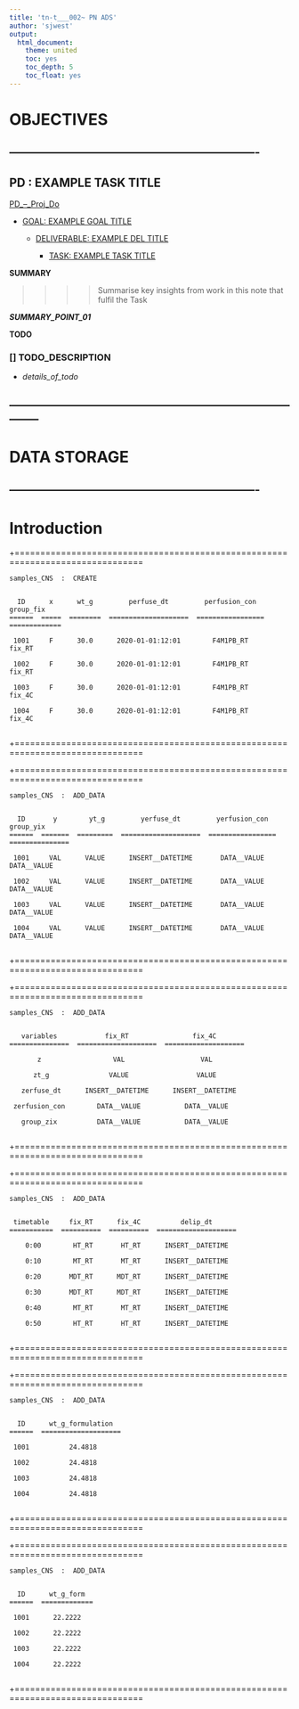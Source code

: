 ```yaml
---
title: 'tn-t___002~ PN ADS'
author: 'sjwest'
output:
  html_document:
    theme: united
    toc: yes
    toc_depth: 5
    toc_float: yes
---
```




# OBJECTIVES



----------------------------------------------------------------
----------------------------------------------------------------



## PD : EXAMPLE TASK TITLE


[PD_--_Proj_Do](../../PD_--_Proj_Do.Rmd)


* [GOAL: EXAMPLE GOAL TITLE](../../PD_--_Proj_Do.Rmd#goal-example-goal-title)

    + [DELIVERABLE: EXAMPLE DEL TITLE](../../PD_--_Proj_Do.Rmd#deliverable-example-del-title)

        - [TASK: EXAMPLE TASK TITLE](../../PD_--_Proj_Do.Rmd#task-example-task-title)



**SUMMARY**


>>>>
>>>> Summarise key insights from work in this note that fulfil the Task
>>>>


*__SUMMARY_POINT_01__*



**TODO**


### [] TODO_DESCRIPTION

* _details_of_todo_



--------------------------------------------------------------------------------
--------------------------------------------------------------------------------



# DATA STORAGE


----------------------------------------------------------------
----------------------------------------------------------------



# Introduction





+===============================================================================


    samples_CNS  :  CREATE


      ID      x      wt_g         perfuse_dt         perfusion_con      group_fix    
    ======  =====  ========  ====================  =================  =============  

     1001     F      30.0      2020-01-01:12:01        F4M1PB_RT          fix_RT     
                                                                                     
     1002     F      30.0      2020-01-01:12:01        F4M1PB_RT          fix_RT     
                                                                                     
     1003     F      30.0      2020-01-01:12:01        F4M1PB_RT          fix_4C     
                                                                                     
     1004     F      30.0      2020-01-01:12:01        F4M1PB_RT          fix_4C     
                                                                                     

+===============================================================================




+===============================================================================


    samples_CNS  :  ADD_DATA


      ID       y        yt_g         yerfuse_dt         yerfusion_con       group_yix     
    ======  =======  =========  ====================  =================  ===============  

     1001     VAL      VALUE      INSERT__DATETIME       DATA__VALUE       DATA__VALUE    
                                                                                          
     1002     VAL      VALUE      INSERT__DATETIME       DATA__VALUE       DATA__VALUE    
                                                                                          
     1003     VAL      VALUE      INSERT__DATETIME       DATA__VALUE       DATA__VALUE    
                                                                                          
     1004     VAL      VALUE      INSERT__DATETIME       DATA__VALUE       DATA__VALUE    
                                                                                          

+===============================================================================



+===============================================================================


    samples_CNS  :  ADD_DATA


       variables            fix_RT                fix_4C         
    ===============  ====================  ====================  

           z                  VAL                   VAL          
                                                                 
          zt_g               VALUE                 VALUE         
                                                                 
       zerfuse_dt      INSERT__DATETIME      INSERT__DATETIME    
                                                                 
     zerfusion_con        DATA__VALUE           DATA__VALUE      
                                                                 
       group_zix          DATA__VALUE           DATA__VALUE      
                                                                 

+===============================================================================


+===============================================================================


    samples_CNS  :  ADD_DATA


     timetable     fix_RT      fix_4C          delip_dt        
    ===========  ==========  ==========  ====================  

        0:00        HT_RT       HT_RT      INSERT__DATETIME    
                                                               
        0:10        MT_RT       MT_RT      INSERT__DATETIME    
                                                               
        0:20       MDT_RT      MDT_RT      INSERT__DATETIME    
                                                               
        0:30       MDT_RT      MDT_RT      INSERT__DATETIME    
                                                               
        0:40        MT_RT       MT_RT      INSERT__DATETIME    
                                                               
        0:50        HT_RT       HT_RT      INSERT__DATETIME    
                                                               

+===============================================================================




+===============================================================================


    samples_CNS  :  ADD_DATA


      ID      wt_g_formulation    
    ======  ====================  

     1001          24.4818        
                                  
     1002          24.4818        
                                  
     1003          24.4818        
                                  
     1004          24.4818        
                                  

+===============================================================================


+===============================================================================


    samples_CNS  :  ADD_DATA


      ID      wt_g_form    
    ======  =============  

     1001      22.2222     
                           
     1002      22.2222     
                           
     1003      22.2222     
                           
     1004      22.2222     
                           

+===============================================================================

















